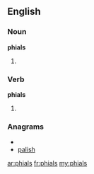 ==English==

===Noun===
'''phials'''

# {{plural of|[[phial]]}}

===Verb===
'''phials'''

# {{third-person singular of|[[phial]]}}

===Anagrams===
* {{alphagram|ahilps}}
* [[palish#English|palish]]

[[ar:phials]]
[[fr:phials]]
[[my:phials]]